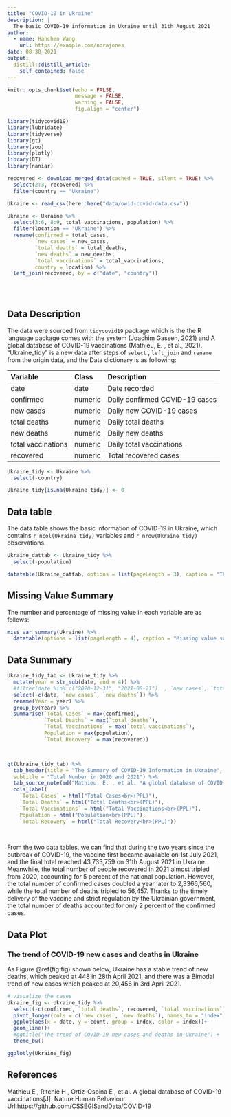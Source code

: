 ```yaml
---
title: "COVID-19 in Ukraine"
description: |
  The basic COVID-19 information in Ukraine until 31th August 2021
author:
  - name: Hanchen Wang
    url: https://example.com/norajones
date: 08-30-2021
output:
  distill::distill_article:
    self_contained: false
---
```




```r
knitr::opts_chunk$set(echo = FALSE,
                      message = FALSE,
                      warning = FALSE,
                      fig.align = "center")
```

```r
library(tidycovid19)
library(lubridate)
library(tidyverse)
library(gt)
library(zoo)
library(plotly)
library(DT)
library(naniar)

```



```r
recovered <- download_merged_data(cached = TRUE, silent = TRUE) %>% 
  select(2:3, recovered) %>% 
  filter(country == "Ukraine") 

Ukraine <- read_csv(here::here("data/owid-covid-data.csv"))

Ukraine <- Ukraine %>% 
  select(3:6, 8:9, total_vaccinations, population) %>% 
  filter(location == "Ukraine") %>% 
  rename(confirmed = total_cases, 
         `new cases` = new_cases, 
         `total deaths` = total_deaths, 
         `new deaths` = new_deaths, 
         `total vaccinations` = total_vaccinations, 
         country = location) %>% 
  left_join(recovered, by = c("date", "country"))
  
    
  
```

## Data Description

The data were sourced from `tidycovid19` package which is the the R language package comes with the system (Joachim Gassen, 2021) and A global database of COVID-19 vaccinations (Mathieu, E. , et al., 2021). "Ukraine_tidy" is a new data after steps of `select` , `left_join` and `rename` from the origin data, and the Data dictionary is as following:

|**Variable**      |**Class** |**Description**                 |
|:-----------------|:---------|:-------------------------------|
|date              |date      |Date recorded                   |
|confirmed         |numeric   |Daily confirmed COVID-19 cases  |
|new cases         |numeric   |Daily new COVID-19 cases        |
|total deaths      |numeric   |Daily total deaths              |
|new deaths        |numeric   |Daily new deaths                |
|total vaccinations|numeric   |Daily total vaccinations        | 
|recovered         |numeric   |Total recovered cases           |




```r
Ukraine_tidy <- Ukraine %>% 
  select(-country)

Ukraine_tidy[is.na(Ukraine_tidy)] <- 0 

```




## Data table

The data table shows the basic information of COVID-19 in Ukraine, which contains `r ncol(Ukraine_tidy)` variables and `r nrow(Ukraine_tidy)` observations. 


```r
Ukraine_dattab <- Ukraine_tidy %>% 
  select(-population)

datatable(Ukraine_dattab, options = list(pageLength = 3), caption = "The Basic Information of COVOD-19 in Ukraine Until 31th August 2021")
```
## Missing Value Summary

The number and percentage of missing value in each variable are as follows:


```r
miss_var_summary(Ukraine) %>% 
  datatable(options = list(pageLength = 4), caption = "Missing value summary")
```

## Data Summary

```r
Ukraine_tidy_tab <- Ukraine_tidy %>% 
  mutate(year = str_sub(date, end = 4)) %>% 
  #filter(date %in% c("2020-12-31", "2021-08-21")  , `new cases`, `total deaths`, population, recovered
  select(-c(date, `new cases`, `new deaths`)) %>% 
  rename(Year = year) %>% 
  group_by(Year) %>% 
  summarise(`Total Cases` = max(confirmed), 
            `Total Deaths` = max(`total deaths`), 
            `Total Vaccinations` = max(`total vaccinations`), 
            Population = max(population), 
            `Total Recovery` = max(recovered))



gt(Ukraine_tidy_tab) %>% 
  tab_header(title = "The Summary of COVID-19 Information in Ukraine",
  subtitle = "Total Number in 2020 and 2021") %>% 
  tab_source_note(md("Mathieu, E. , et al. *A global database of COVID-19 vaccinations.* Nature Human Behaviour.")) %>% 
  cols_label(
    `Total Cases` = html("Total Cases<br>(PPL)"),
    `Total Deaths` = html("Total Deaths<br>(PPL)"),
    `Total Vaccinations` = html("Total Vaccinations<br>(PPL)"),
    Population = html("Population<br>(PPL)"),
    `Total Recovery` = html("Total Recovery<br>(PPL)"))
    
    
```
From the two data tables, we can find that during the two years since the outbreak of COVID-19, the vaccine first became available on 1st July 2021, and the final total reached 43,733,759 on 31th August 2021 in Ukraine. Meanwhile, the total number of people recovered in 2021 almost tripled from 2020, accounting for 5 percent of the national population. However, the total number of confirmed cases doubled a year later to 2,3366,560, while the total number of deaths tripled to 56,457. Thanks to the timely delivery of the vaccine and strict regulation by the Ukrainian government, the total number of deaths accounted for only 2 percent of the confirmed cases.


## Data Plot

### The trend of COVID-19 new cases and deaths in Ukraine

As Figure \@ref(fig:fig) shown below, Ukraine has a stable trend of new deaths, which peaked at 448 in 28th April 2021, and there was a Bimodal trend of new cases which peaked at 20,456 in 3rd April 2021.


<style>
.html-widget {
    margin: auto;
}
</style>

```r
# visualize the cases
Ukraine_fig <- Ukraine_tidy %>% 
  select(-c(confirmed, `total deaths`, recovered, `total vaccinations`)) %>% 
  pivot_longer(cols = c(`new cases`, `new deaths`), names_to = "index", values_to = "count") %>% 
  ggplot(aes(x = date, y = count, group = index, color = index))+
  geom_line()+ 
  #ggtitle("The trend of COVID-19 new cases and deaths in Ukraine") +
  theme_bw()

ggplotly(Ukraine_fig)
```



## References

Mathieu E , Ritchie H , Ortiz-Ospina E , et al. A global database of COVID-19 vaccinations[J]. Nature Human Behaviour. Url:https://github.com/CSSEGISandData/COVID-19
